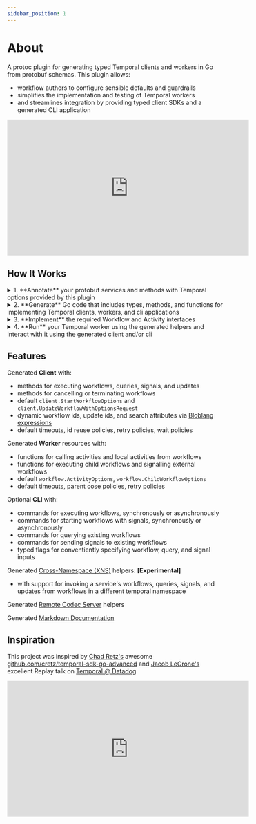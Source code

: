 ```yaml
---
sidebar_position: 1
---
```




# About

A protoc plugin for generating typed Temporal clients and workers in Go from protobuf schemas. This plugin allows:
- workflow authors to configure sensible defaults and guardrails
- simplifies the implementation and testing of Temporal workers
- and streamlines integration by providing typed client SDKs and a generated CLI application

<iframe width="560" height="315" src="https://www.youtube.com/embed/fqKDWZDj-c0?si=3Wgvj_nP2BnSVcum&amp;start=912" title="YouTube video player" frameborder="0" allow="accelerometer; autoplay; clipboard-write; encrypted-media; gyroscope; picture-in-picture; web-share" referrerpolicy="strict-origin-when-cross-origin" allowFullScreen></iframe>

## How It Works

<details>
<summary>1. **Annotate** your protobuf services and methods with Temporal options provided by this plugin</summary>
<CodeBlock language="protobuf" title="example.proto">{Proto}</CodeBlock>
</details>

<details>
<summary>2. **Generate** Go code that includes types, methods, and functions for implementing Temporal clients, workers, and cli applications</summary>
```shell
buf generate
```
</details>

<details>
<summary>3. **Implement** the required Workflow and Activity interfaces</summary>
<CodeBlock language="go" title="example.go">{Implementation}</CodeBlock>
</details>

<details>
<summary>4. **Run** your Temporal worker using the generated helpers and interact with it using the generated client and/or cli</summary>

*Sample worker entrypoint*
<CodeBlock language="go" title="main.go">{Entrypoint}</CodeBlock>

*Sample client usage*
<CodeBlock language="go" title="client.go">{Client}</CodeBlock>

*Sample CLI usage*
```bash title="go run main.go -h"
NAME:
   example - A new cli application

USAGE:
   example [global options] command [command options] [arguments...]

COMMANDS:
   worker   runs a example.v1.Example worker process
   help, h  Shows a list of commands or help for one command
   QUERIES:
     get-foo-progress  GetFooProgress returns the status of a CreateFoo operation
   SIGNALS:
     set-foo-progress  SetFooProgress sets the current status of a CreateFoo operation
   UPDATES:
     update-foo-progress  UpdateFooProgress sets the current status of a CreateFoo operation
   WORKFLOWS:
     create-foo                        CreateFoo creates a new foo operation
     create-foo-with-set-foo-progress  sends a example.v1.Example.SetFooProgress signal to a example.v1.Example.CreateFoo workflow, starting it if necessary

GLOBAL OPTIONS:
   --help, -h  show help
```

```sh title="go run main.go create-foo -d --name test"
success
workflow id: create-foo/test
run id: 44cacae1-6a13-4b4a-8db7-d29eaafd1499
```

```sh title="go run main.go set-foo-progress -w create-foo/test --progress 5.7"
success
```

```json title="go run main.go get-foo-progress -w create-foo/test"
{
  "progress": 5.7,
  "status": "FOO_STATUS_CREATING"
}
```

```json title="go run main.go update-foo-progress -w create-foo/test --progress 100"
{
  "progress": 100,
  "status": "FOO_STATUS_READY"
}
```

```json title="go run main.go get-foo-progress -w create-foo/test"
{
  "progress": 100,
  "status": "FOO_STATUS_READY"
}
```
</details>

## Features

Generated **Client** with:
  - methods for executing workflows, queries, signals, and updates
  - methods for cancelling or terminating workflows
  - default `client.StartWorkflowOptions` and `client.UpdateWorkflowWithOptionsRequest`
  - dynamic workflow ids, update ids, and search attributes via [Bloblang expressions](#bloblang-expressions)
  - default timeouts, id reuse policies, retry policies, wait policies


Generated **Worker** resources with:
  - functions for calling activities and local activities from workflows
  - functions for executing child workflows and signalling external workflows
  - default `workflow.ActivityOptions`, `workflow.ChildWorkflowOptions`
  - default timeouts, parent cose policies, retry policies


Optional **CLI** with:
  - commands for executing workflows, synchronously or asynchronously
  - commands for starting workflows with signals, synchronously or asynchronously
  - commands for querying existing workflows
  - commands for sending signals to existing workflows
  - typed flags for conventiently specifying workflow, query, and signal inputs


Generated [Cross-Namespace (XNS)](/docs/guides/xns) helpers: **[Experimental]**
  - with support for invoking a service's workflows, queries, signals, and updates from workflows in a different temporal namespace

Generated [Remote Codec Server](/docs/guides/codec-server) helpers

Generated [Markdown Documentation](/docs/guides/documentation)

## Inspiration

This project was inspired by [Chad Retz's](https://github.com/cretz/) awesome [github.com/cretz/temporal-sdk-go-advanced](https://github.com/cretz/temporal-sdk-go-advanced) and [Jacob LeGrone's](https://github.com/jlegrone/) excellent Replay talk on [Temporal @ Datadog](https://youtu.be/LxgkAoTSI8Q?si=ZGwwbfbMz48MkPhj&t=681)

<iframe width="560" height="315" src="https://www.youtube.com/embed/LxgkAoTSI8Q?si=L3O5it48sy38dsx7&amp;start=681" title="YouTube video player" frameborder="0" allow="accelerometer; autoplay; clipboard-write; encrypted-media; gyroscope; picture-in-picture; web-share" referrerpolicy="strict-origin-when-cross-origin" allowFullScreen></iframe>
